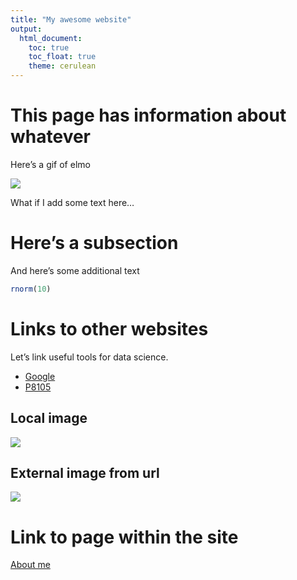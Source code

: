 ```yaml
---
title: "My awesome website"
output: 
  html_document:
    toc: true
    toc_float: true
    theme: cerulean
---
```


# This page has information about whatever

Here's a gif of elmo


![](https://media.giphy.com/media/drXGoW1iudhKw/giphy.gif)


What if I add some text here...\

# Here's a subsection

And here's some additional text

```r
rnorm(10)
```


# Links to other websites

Let's link useful tools for data science.

* [Google](https://www.google.com)
* [P8105](https://www.p8105.com)

## Local image

![](img/cat.jpeg)

## External image from url 

![](https://i.natgeofe.com/n/548467d8-c5f1-4551-9f58-6817a8d2c45e/NationalGeographic_2572187_square.jpg)

# Link to page within the site

[About me](about.html)